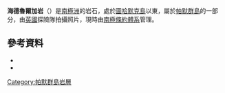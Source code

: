 {{coord|64|8|S|61|37|W|source:GNIS|display=title}}

'''海德魯爾加岩'''（{{lang-en|Hydrurga Rocks}}）是[[南極洲|南極洲]]的岩石，處於[[圖哈默克島|圖哈默克島]]以東，屬於[[帕默群島|帕默群島]]的一部分，由[[英國|英國]]探險隊拍攝照片，現時由[[南極條約體系|南極條約體系]]管理。

==參考資料==
*{{cite gnis | type = antarid | id = 7239| name = Hydrurga Rocks | accessdate = 2012-07-05}}
*{{usgs-gazetteer|id=7239}}

{{DEFAULTSORT:Hydrurga Rocks}}
[[Category:帕默群島岩層|Category:帕默群島岩層]]


{{PalmerArchipelago-geo-stub}}